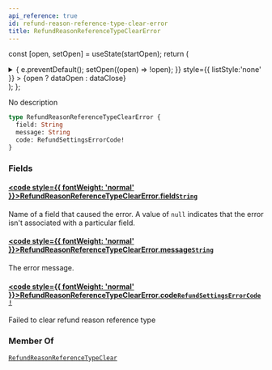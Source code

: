 ```yaml
---
api_reference: true
id: refund-reason-reference-type-clear-error
title: RefundReasonReferenceTypeClearError
---
```






const [open, setOpen] = useState(startOpen);
return (
<details {...(open ? { open: true } : {})} className="details" style={{ border:'none', boxShadow:'none', background:'var(--ifm-background-color)' }}>
<summary
onClick={(e) => {
e.preventDefault();
setOpen((open) => !open);
}}
style={{ listStyle:'none' }} >
{open ? dataOpen : dataClose}
</summary>
{open && children}
</details>
);
};

No description

```graphql
type RefundReasonReferenceTypeClearError {
  field: String
  message: String
  code: RefundSettingsErrorCode!
}
```

### Fields

#### [<code style={{ fontWeight: 'normal' }}>RefundReasonReferenceTypeClearError.<b>field</b></code>](#)<Bullet />[`String`](../../../api-reference/miscellaneous/scalars/string.mdx) <Badge class="badge badge--secondary" text="scalar"/> <Badge class="badge badge--secondary" text="miscellaneous"/>

Name of a field that caused the error. A value of `null` indicates that the error isn't associated with a particular field.

#### [<code style={{ fontWeight: 'normal' }}>RefundReasonReferenceTypeClearError.<b>message</b></code>](#)<Bullet />[`String`](../../../api-reference/miscellaneous/scalars/string.mdx) <Badge class="badge badge--secondary" text="scalar"/> <Badge class="badge badge--secondary" text="miscellaneous"/>

The error message.

#### [<code style={{ fontWeight: 'normal' }}>RefundReasonReferenceTypeClearError.<b>code</b></code>](#)<Bullet />[`RefundSettingsErrorCode!`](../../../api-reference/shop/enums/refund-settings-error-code.mdx) <Badge class="badge badge--secondary" text="non-null"/> <Badge class="badge badge--secondary" text="enum"/> <Badge class="badge badge--secondary" text="shop"/>

Failed to clear refund reason reference type

### Member Of

[`RefundReasonReferenceTypeClear`](../../../api-reference/orders/objects/refund-reason-reference-type-clear.mdx) <Badge class="badge badge--secondary" text="object"/>
